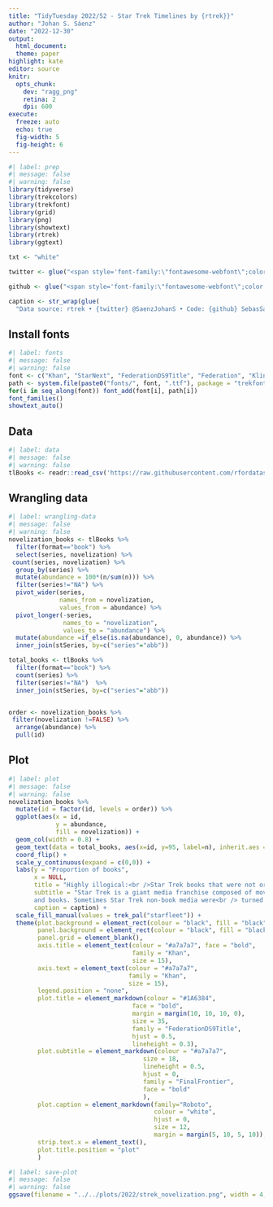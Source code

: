 ```yaml
---
title: "TidyTuesday 2022/52 - Star Trek Timelines by {rtrek}}"
author: "Johan S. Sáenz"
date: "2022-12-30"
output:
  html_document:
  theme: paper
highlight: kate
editor: source
knitr:
  opts_chunk:
    dev: "ragg_png"
    retina: 2
    dpi: 600
execute:
  freeze: auto
  echo: true
  fig-width: 5
  fig-height: 6
---
```


```r
#| label: prep
#| message: false
#| warning: false
library(tidyverse)
library(trekcolors)
library(trekfont)
library(grid)
library(png)
library(showtext)
library(rtrek)
library(ggtext)

txt <- "white"

twitter <- glue("<span style='font-family:\"fontawesome-webfont\";color:{txt}'>{emojifont::fontawesome('fa-twitter')}</span>")

github <- glue("<span style='font-family:\"fontawesome-webfont\";color:{txt}'>{emojifont::fontawesome('fa-github')}</span>")

caption <- str_wrap(glue(
  "Data source: rtrek • {twitter} @SaenzJohanS • Code: {github} SebasSaenz/TidyTuesday"), 3000)
```

## Install fonts

```r
#| label: fonts
#| message: false
#| warning: false
font <- c("Khan", "StarNext", "FederationDS9Title", "Federation", "Klingon", "ModernVulcan", "TNGcast", "FederationStarfleet", "FinalFrontier")
path <- system.file(paste0("fonts/", font, ".ttf"), package = "trekfont")
for(i in seq_along(font)) font_add(font[i], path[i])
font_families()
showtext_auto()
```

## Data

```r
#| label: data
#| message: false
#| warning: false
tlBooks <- readr::read_csv('https://raw.githubusercontent.com/rfordatascience/tidytuesday/master/data/2022/2022-12-27/tlBooks.csv')
```

## Wrangling data

```r
#| label: wrangling-data
#| message: false
#| warning: false
novelization_books <- tlBooks %>% 
  filter(format=="book") %>% 
  select(series, novelization) %>% 
 count(series, novelization) %>% 
  group_by(series) %>% 
  mutate(abundance = 100*(n/sum(n))) %>% 
  filter(series!="NA") %>% 
  pivot_wider(series,
              names_from = novelization,
              values_from = abundance) %>% 
  pivot_longer(-series,
               names_to = "novelization",
               values_to = "abundance") %>% 
  mutate(abundance =if_else(is.na(abundance), 0, abundance)) %>% 
  inner_join(stSeries, by=c("series"="abb"))

total_books <- tlBooks %>% 
  filter(format=="book") %>% 
  count(series) %>% 
  filter(series!="NA")  %>% 
  inner_join(stSeries, by=c("series"="abb"))


order <- novelization_books %>%
 filter(novelization !=FALSE) %>%
  arrange(abundance) %>%
  pull(id)
```

## Plot

```r
#| label: plot
#| message: false
#| warning: false
novelization_books %>% 
  mutate(id = factor(id, levels = order)) %>% 
  ggplot(aes(x = id,
             y = abundance,
             fill = novelization)) +
  geom_col(width = 0.8) +
  geom_text(data = total_books, aes(x=id, y=95, label=n), inherit.aes = FALSE, size=5, color="white") +
  coord_flip() +
  scale_y_continuous(expand = c(0,0)) + 
  labs(y = "Proportion of books",
       x = NULL,
       title = "Highly illogical:<br />Star Trek books that were not originally books",
       subtitle = "Star Trek is a giant media franchise composed of movies, TV-shows,
       and books. Sometimes Star Trek non-book media were<br /> turned into a book. For example, all available books from The Animated Series were<b style='color:#AD722C'> originally not books,</b> while all 265 books<br /> from The Original Series were <b style='color:#5B1414'>originally books.</b>",
       caption = caption) +
  scale_fill_manual(values = trek_pal("starfleet")) +
  theme(plot.background = element_rect(colour = "black", fill = "black"),
        panel.background = element_rect(colour = "black", fill = "black"),
        panel.grid = element_blank(),
        axis.title = element_text(colour = "#a7a7a7", face = "bold",
                                  family = "Khan",
                                  size = 15),
        axis.text = element_text(colour = "#a7a7a7",
                                 family = "Khan",
                                 size = 15),
        legend.position = "none",
        plot.title = element_markdown(colour = "#1A6384",
                                  face = "bold",
                                  margin = margin(10, 10, 10, 0),
                                  size = 35,
                                  family = "FederationDS9Title",
                                  hjust = 0.5,
                                  lineheight = 0.3),
        plot.subtitle = element_markdown(colour = "#a7a7a7",
                                     size = 18,
                                     lineheight = 0.5,
                                     hjust = 0,
                                     family = "FinalFrontier",
                                     face = "bold"
                                     ),
        plot.caption = element_markdown(family="Roboto",
                                        colour = "white",
                                        hjust = 0, 
                                        size = 12,
                                        margin = margin(5, 10, 5, 10)),
        strip.text.x = element_text(),
        plot.title.position = "plot"
        )
```

```r
#| label: save-plot
#| message: false
#| warning: false
ggsave(filename = "../../plots/2022/strek_novelization.png", width = 4, height =3, dpi = 350)
```
